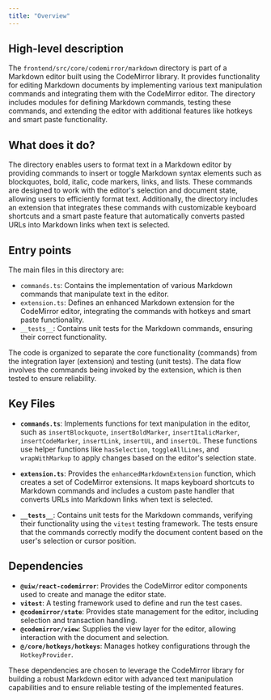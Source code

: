 ```yaml
---
title: "Overview"
---
```


## High-level description

The `frontend/src/core/codemirror/markdown` directory is part of a Markdown editor built using the CodeMirror library. It provides functionality for editing Markdown documents by implementing various text manipulation commands and integrating them with the CodeMirror editor. The directory includes modules for defining Markdown commands, testing these commands, and extending the editor with additional features like hotkeys and smart paste functionality.

## What does it do?

The directory enables users to format text in a Markdown editor by providing commands to insert or toggle Markdown syntax elements such as blockquotes, bold, italic, code markers, links, and lists. These commands are designed to work with the editor's selection and document state, allowing users to efficiently format text. Additionally, the directory includes an extension that integrates these commands with customizable keyboard shortcuts and a smart paste feature that automatically converts pasted URLs into Markdown links when text is selected.

## Entry points

The main files in this directory are:

- `commands.ts`: Contains the implementation of various Markdown commands that manipulate text in the editor.
- `extension.ts`: Defines an enhanced Markdown extension for the CodeMirror editor, integrating the commands with hotkeys and smart paste functionality.
- `__tests__`: Contains unit tests for the Markdown commands, ensuring their correct functionality.

The code is organized to separate the core functionality (commands) from the integration layer (extension) and testing (unit tests). The data flow involves the commands being invoked by the extension, which is then tested to ensure reliability.

## Key Files

- **`commands.ts`**: Implements functions for text manipulation in the editor, such as `insertBlockquote`, `insertBoldMarker`, `insertItalicMarker`, `insertCodeMarker`, `insertLink`, `insertUL`, and `insertOL`. These functions use helper functions like `hasSelection`, `toggleAllLines`, and `wrapWithMarkup` to apply changes based on the editor's selection state.

- **`extension.ts`**: Provides the `enhancedMarkdownExtension` function, which creates a set of CodeMirror extensions. It maps keyboard shortcuts to Markdown commands and includes a custom paste handler that converts URLs into Markdown links when text is selected.

- **`__tests__`**: Contains unit tests for the Markdown commands, verifying their functionality using the `vitest` testing framework. The tests ensure that the commands correctly modify the document content based on the user's selection or cursor position.

## Dependencies

- **`@uiw/react-codemirror`**: Provides the CodeMirror editor components used to create and manage the editor state.
- **`vitest`**: A testing framework used to define and run the test cases.
- **`@codemirror/state`**: Provides state management for the editor, including selection and transaction handling.
- **`@codemirror/view`**: Supplies the view layer for the editor, allowing interaction with the document and selection.
- **`@/core/hotkeys/hotkeys`**: Manages hotkey configurations through the `HotkeyProvider`.

These dependencies are chosen to leverage the CodeMirror library for building a robust Markdown editor with advanced text manipulation capabilities and to ensure reliable testing of the implemented features.